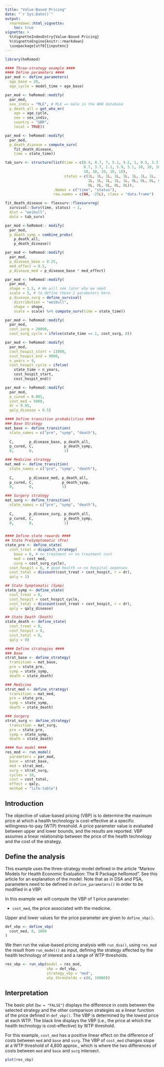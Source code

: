 ```yaml
---
title: "Value-Based Pricing"
date: "`r Sys.Date()`"
output:
  rmarkdown::html_vignette:
    toc: true
vignette: >
  %\VignetteIndexEntry{Value-Based Pricing}
  %\VignetteEngine{knitr::rmarkdown}
  \usepackage[utf8]{inputenc}
---
```


```r
library(heRomod)

#### Three-strategy example ####
#### Define parameters ####
par_mod <- define_parameters(
  age_base = 20, 
  age_cycle = model_time + age_base)

par_mod <- heRomod::modify(
  par_mod, 
  sex_indiv = "MLE", # MLE => male in the WHO database 
  p_death_all = get_who_mr(
    age = age_cycle, 
    sex = sex_indiv, 
    country = "GBR", 
    local = TRUE))

par_mod <- heRomod::modify(
  par_mod, 
  p_death_disease = compute_surv(
    fit_death_disease,
    time = state_time))

tab_surv <- structure(list(time = c(0.4, 8.7, 7, 5.1, 9.2, 1, 0.5, 3.3, 1.8, 3, 
                                    6.7, 3.7, 1.1, 5.9, 5.1, 10, 10, 10, 10, 10,
                                    10, 10, 10, 10, 10), 
                           status = c(1L, 1L, 1L, 1L, 1L, 1L, 1L, 1L, 1L, 1L, 
                                      1L, 1L, 1L, 1L, 1L, 0L, 0L, 0L, 0L, 0L, 
                                      0L, 0L, 0L, 0L, 0L)), 
                      .Names = c("time", "status"), 
                      row.names = c(NA, -25L), class = "data.frame")

fit_death_disease <- flexsurv::flexsurvreg(
  survival::Surv(time, status) ~ 1, 
  dist = "weibull", 
  data = tab_surv)

par_mod <-heRomod:: modify(
  par_mod, 
  p_death_symp = combine_probs(
    p_death_all, 
    p_death_disease))

par_mod <- heRomod::modify(
  par_mod, 
  p_disease_base = 0.25, 
  med_effect = 0.5, 
  p_disease_med = p_disease_base * med_effect)

par_mod <- heRomod::modify(
  par_mod, 
  shape = 1.5, # We will see later why we need
  scale = 5, # to define these 2 parameters here. 
  p_disease_surg = define_survival(
    distribution = "weibull",
    shape = shape,
    scale = scale) %>% compute_surv(time = state_time))

par_mod <- heRomod::modify(
  par_mod, 
  cost_surg = 20000, 
  cost_surg_cycle = ifelse(state_time == 1, cost_surg, 0))

par_mod <- heRomod::modify(
  par_mod, 
  cost_hospit_start = 11000, 
  cost_hospit_end = 9000, 
  n_years = 9,
  cost_hospit_cycle = ifelse(
    state_time < n_years, 
    cost_hospit_start, 
    cost_hospit_end))

par_mod <- heRomod::modify(
  par_mod, 
  p_cured = 0.001,
  cost_med = 5000, 
  dr = 0.05,
  qaly_disease = 0.5)

#### Define transition probabilities ####
### Base Strategy
mat_base <- define_transition(
  state_names = c("pre", "symp", "death"), 
  
  C,       p_disease_base, p_death_all,
  p_cured, C,              p_death_symp, 
  0,       0,              1)

### Medicine strategy
mat_med <- define_transition(
  state_names = c("pre", "symp", "death"), 
  
  C,       p_disease_med, p_death_all,
  p_cured, C,             p_death_symp,
  0,       0,             1)

### Surgery strategy
mat_surg <- define_transition(
  state_names = c("pre", "symp", "death"), 
  
  C,       p_disease_surg, p_death_all,
  p_cured, C,              p_death_symp,
  0,       0,              1)


#### Define state rewards ####
## State PreSymptomatic (Pre)
state_pre <- define_state(
  cost_treat = dispatch_strategy(
    base = 0, # no treatment => no treatment cost 
    med = cost_med, 
    surg = cost_surg_cycle), 
  cost_hospit = 0, # good health => no hospital expenses 
  cost_total = discount(cost_treat + cost_hospit, r = dr), 
  qaly = 1)

## State Symptomatic (Symp)
state_symp <- define_state(
  cost_treat = 0, 
  cost_hospit = cost_hospit_cycle, 
  cost_total = discount(cost_treat + cost_hospit, r = dr), 
  qaly = qaly_disease)

## State Death (Death)
state_death <- define_state(
  cost_treat = 0, 
  cost_hospit = 0, 
  cost_total = 0, 
  qaly = 0)

#### Define strategies ####
### Base
strat_base <- define_strategy(
  transition = mat_base, 
  pre = state_pre, 
  symp = state_symp, 
  death = state_death)

### Medicine
strat_med <- define_strategy(
  transition = mat_med, 
  pre = state_pre, 
  symp = state_symp, 
  death = state_death)

### Surgery
strat_surg <- define_strategy(
  transition = mat_surg, 
  pre = state_pre, 
  symp = state_symp, 
  death = state_death)

#### Run model ####
res_mod <- run_model(
  parameters = par_mod, 
  base = strat_base, 
  med = strat_med, 
  surg = strat_surg, 
  cycles = 10, 
  cost = cost_total, 
  effect = qaly, 
  method = "life-table")
```

## Introduction

The objective of value-based pricing (VBP) is to determine the maximum price at which a health technology is cost-effective at a specific willingness-to-pay (WTP) threshold. A price parameter value is evaluated between upper and lower bounds, and the results are reported. VBP assumes a linear relationship between the price of the health technology and the cost of the strategy. 

## Define the analysis

This example uses the three-strategy model defined in the article "Markov Models for Health Economic Evaluation: The R Package heRomod". See this article for an explanation of the model. Note that as in DSA and PSA, parameters need to be defined in `define_parameters()` in order to be modified in a VBP.

In this example we will compute the VBP of 1 price parameter:

  * `cost_med`, the price associated with the medicine.

Upper and lower values for the price parameter are given to `define_vbp()`.

```r
def_vbp <- define_vbp(
  cost_med, 0, 1000
)
```

We then run the value-based pricing analysis with `run_dsa()`, using `res_mod` the result from `run_model()` as input, defining the strategy affected by the health technology of interest and a range of WTP thresholds.

```r
res_vbp <- run_vbp(model = res_mod, 
                   vbp = def_vbp,
                   strategy_vbp = "med",
                   wtp_thresholds = c(0, 10000))
```

## Interpretation

The basic plot (`bw = "FALSE"`) displays the difference in costs between the selected strategy and the other comparison strategies as a linear function of the price defined in `def_vbp()`. The VBP is determined by the lowest price at each WTP. The black line displays the VBP (i.e., the price at which the health technology is cost-effective) by WTP threshold.

For this example, `cost_med` has a positive linear effect on the difference of costs between `med` and `base` and `surg`. The VBP of `cost_med` changes slope at a WTP threshold of 4,800 approx., which is where the two differences of costs between `med` and `base` and `surg` intersect.

```r
plot(res_vbp)
```

